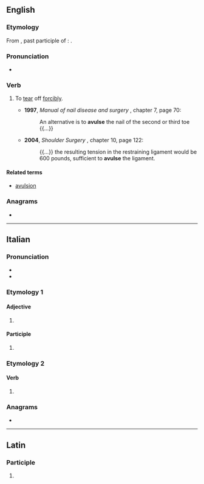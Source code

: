 ==English==

===Etymology===
From {{der|en|la|avulsus}}, past participle of {{m|la|avello}}: {{affix|la|ab-|vellō|nocat=1}}.

===Pronunciation===
* {{IPA|en|/əˈvʌls/}}

===Verb===
{{en-verb}}

# {{lb|en|medicine}} To [[tear]] off [[forcibly]].
#* '''1997''', ''Manual of nail disease and surgery'' {{ISBN|0-86542-638-4}}, chapter 7, page 70:
#*: An alternative is to '''avulse''' the nail of the second or third toe {{...}}
#* '''2004''', ''Shoulder Surgery'' {{ISBN|0-7216-9598-1}}, chapter 10, page 122:
#*: {{...}} the resulting tension in the restraining ligament would be 600 pounds, sufficient to '''avulse''' the ligament.

====Related terms====
* [[avulsion]]

===Anagrams===
* {{anagrams|en|a=aelsuv|alveus|values}}

----

==Italian==

===Pronunciation===
* {{it-IPA|avùlse}}
* {{rhymes|it|ulse}}

===Etymology 1===
{{nonlemma}}

====Adjective====
{{it-adj-form}}

# {{adj form of|it|avulso||f|p}}

====Participle====
{{head|it|past participle form}}

# {{infl of|it|avulso||f|p}}

===Etymology 2===
{{nonlemma}}

====Verb====
{{head|it|verb form}}

# {{infl of|it|avellere||3|s|phis}}

===Anagrams===
* {{anagrams|it|a=aelsuv|evulsa}}

----

==Latin==

===Participle===
{{la-part-form|āvulse}}

# {{inflection of|la|āvulsus||voc|m|s}}